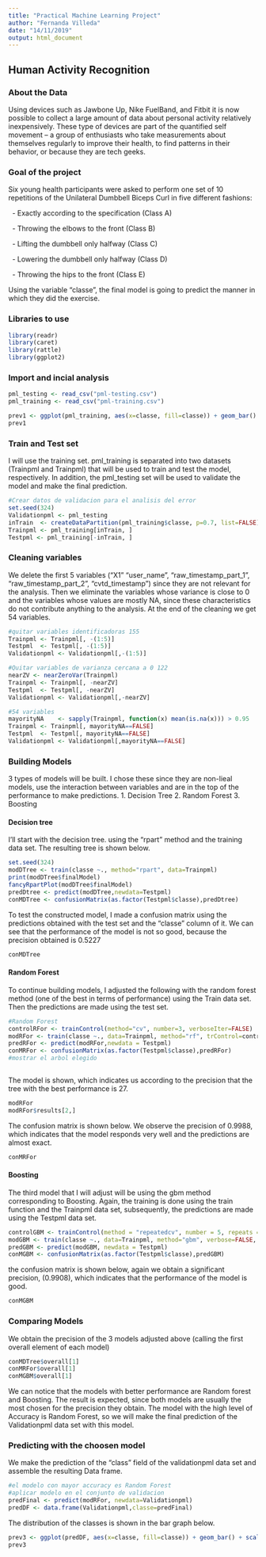---
title: "Practical Machine Learning Project"
author: "Fernanda Villeda"
date: "14/11/2019"
output: html_document
---
## Human Activity Recognition
### About the Data
Using devices such as Jawbone Up, Nike FuelBand, and Fitbit it is now possible to collect a large amount of data about personal activity relatively inexpensively. These type of devices are part of the quantified self movement – a group of enthusiasts who take measurements about themselves regularly to improve their health, to find patterns in their behavior, or because they are tech geeks.


### Goal of the project

Six young health participants were asked to perform one set of 10 repetitions of the Unilateral Dumbbell Biceps Curl in five different fashions:

&nbsp;
- Exactly according to the specification (Class A) 

&nbsp;
- Throwing the elbows to the front (Class B) 

&nbsp;
- Lifting the dumbbell only halfway (Class C)

&nbsp;
- Lowering the dumbbell only halfway (Class D)

&nbsp;
- Throwing the hips to the front (Class E)

Using the variable "classe", the final model is going to predict the manner in which they did the exercise.

### Libraries to use

```{r libraries, echo=TRUE, message=FALSE, warning=FALSE}
library(readr)
library(caret)
library(rattle)
library(ggplot2)
```

### Import and incial analysis

```{r inicial, echo=TRUE, message=FALSE, warning=FALSE}
pml_testing <- read_csv("pml-testing.csv")
pml_training <- read_csv("pml-training.csv")

prev1 <- ggplot(pml_training, aes(x=classe, fill=classe)) + geom_bar() + scale_fill_brewer(palette = "Pastel1")
prev1

```

### Train and Test set 
I will use the training set. pml_training is separated into two datasets (Trainpml and Trainpml) that will be used to train and test the model, respectively.
In addition, the pml_testing set will be used to validate the model and make the final prediction.
```{r crossvalidation, echo=TRUE, message=FALSE, warning=FALSE}
#Crear datos de validacion para el analisis del error
set.seed(324)
Validationpml <- pml_testing
inTrain  <- createDataPartition(pml_training$classe, p=0.7, list=FALSE)
Trainpml <- pml_training[inTrain, ]
Testpml <- pml_training[-inTrain, ]
```

### Cleaning variables
We delete the first 5 variables ("X1" "user_name", "raw_timestamp_part_1", "raw_timestamp_part_2", "cvtd_timestamp") since they are not relevant for the analysis.
Then we eliminate the variables whose variance is close to 0 and the variables whose values are mostly NA, since these characteristics do not contribute anything to the analysis. At the end of the cleaning we get 54 variables.
```{r cleaning, echo=TRUE, message=FALSE, warning=FALSE}
#quitar variables identificadoras 155 
Trainpml <- Trainpml[, -(1:5)]
Testpml  <- Testpml[, -(1:5)]
Validationpml <- Validationpml[,-(1:5)]

#Quitar variables de varianza cercana a 0 122
nearZV <- nearZeroVar(Trainpml)
Trainpml <- Trainpml[, -nearZV]
Testpml  <- Testpml[, -nearZV]
Validationpml <- Validationpml[,-nearZV]

#54 variables
mayorityNA    <- sapply(Trainpml, function(x) mean(is.na(x))) > 0.95
Trainpml <- Trainpml[, mayorityNA==FALSE]
Testpml  <- Testpml[, mayorityNA==FALSE]
Validationpml <- Validationpml[,mayorityNA==FALSE]
```

### Building Models
3 types of models will be built. I chose these since they are non-lieal models, use the interaction between variables and are in the top of the performance to make predictions.
1. Decision Tree
2. Random Forest
3. Boosting

#### Decision tree
I'll start with the decision tree. using the "rpart" method and the training data set. The resulting tree is shown below.
```{r tree, echo=TRUE, message=FALSE, warning=FALSE}
set.seed(324)
modDTree <- train(classe ~., method="rpart", data=Trainpml)
print(modDTree$finalModel)
fancyRpartPlot(modDTree$finalModel)
predDtree <- predict(modDTree,newdata=Testpml)
conMDTree <- confusionMatrix(as.factor(Testpml$classe),predDtree)
```
To test the constructed model, I made a confusion matrix using the predictions obtained with the test set and the "classe" column of it.
We can see that the performance of the model is not so good, because the precision obtained is 0.5227 
```{r}
conMDTree
```

#### Random Forest
To continue building models, I adjusted the following with the random forest method (one of the best in terms of performance) using the Train data set. Then the predictions are made using the test set.
```{r random, echo=TRUE, message=FALSE, warning=FALSE}
#Random Forest
controlRFor <- trainControl(method="cv", number=3, verboseIter=FALSE)
modRFor <- train(classe ~., data=Trainpml, method="rf", trControl=controlRFor)
predRFor <- predict(modRFor,newdata = Testpml)
conMRFor <- confusionMatrix(as.factor(Testpml$classe),predRFor)
#mostrar el arbol elegido



```
The model is shown, which indicates us according to the precision that the tree with the best performance is 27.
```{r}
modRFor
modRFor$results[2,]
```
The confusion matrix is shown below. We observe the precision of 0.9988, which indicates that the model responds very well and the predictions are almost exact.
```{r}
conMRFor
```

#### Boosting
The third model that I will adjust will be using the gbm method corresponding to Boosting. Again, the training is done using the train function and the Trainpml data set, subsequently, the predictions are made using the Testpml data set.
```{r gbm, echo=TRUE, message=FALSE, warning=FALSE}
controlGBM <- trainControl(method = "repeatedcv", number = 5, repeats = 1)
modGBM <- train(classe ~., data=Trainpml, method="gbm", verbose=FALSE, trControl = controlGBM)
predGBM <- predict(modGBM, newdata = Testpml)
conMGBM <- confusionMatrix(as.factor(Testpml$classe),predGBM)

```
the confusion matrix is shown below, again we obtain a significant precision, (0.9908), which indicates that the performance of the model is good.
```{r}
conMGBM
```

### Comparing Models
We obtain the precision of the 3 models adjusted above (calling the first overall element of each model)
```{r compare, echo=TRUE, message=FALSE, warning=FALSE}
conMDTree$overall[1]
conMRFor$overall[1]
conMGBM$overall[1]
```
We can notice that the models with better performance are Random forest and Boosting. The result is expected, since both models are usually the most chosen for the precision they obtain.
The model with the high level of Accuracy is Random Forest, so we will make the final prediction of the Validationpml data set with this model.

### Predicting with the choosen model
We make the prediction of the "class" field of the validationpml data set and assemble the resulting Data frame.

```{r finalpred, echo=TRUE, message=FALSE, warning=FALSE}
#el modelo con mayor accuracy es Random Forest
#aplicar modelo en el conjunto de validacion 
predFinal <- predict(modRFor, newdata=Validationpml)
predDF <- data.frame(Validationpml,classe=predFinal)
```
The distribution of the classes is shown in the bar graph below.
```{r}
prev3 <- ggplot(predDF, aes(x=classe, fill=classe)) + geom_bar() + scale_fill_brewer(palette = "Pastel1")
prev3
```

